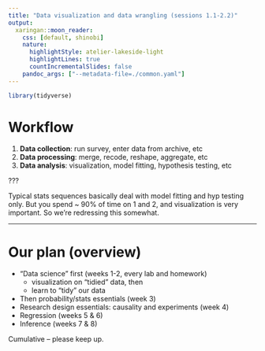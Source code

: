 ```yaml
---
title: "Data visualization and data wrangling (sessions 1.1-2.2)"
output:
  xaringan::moon_reader:
    css: [default, shinobi]
    nature:
      highlightStyle: atelier-lakeside-light
      highlightLines: true
      countIncrementalSlides: false
    pandoc_args: ["--metadata-file=./common.yaml"]
---
```


```r
library(tidyverse)
```


# Workflow 

1. **Data collection**: run survey, enter data from archive, etc
1. **Data processing**: merge, recode, reshape, aggregate, etc
1. **Data analysis**: visualization, model fitting, hypothesis testing, etc 

???

Typical stats sequences basically deal with model fitting and hyp testing only. But you spend ~ 90% of time on 1 and 2, and visualization is very important. So we're redressing this somewhat.

---

# Our plan (overview)

- "Data science" first (weeks 1-2, every lab and homework)
  - visualization on "tidied" data, then
  - learn to "tidy" our data
- Then probability/stats essentials (week 3)
- Research design essentials: causality and experiments (week 4)
- Regression (weeks 5 & 6) 
- Inference (weeks 7 & 8)

Cumulative -- please keep up.


<!-- ## Plan  -->

<!-- First, examples where data columns already map to desired aesthetics 1 to 1. -->

<!-- - use (`gapminder`?) example to connect data to aesthetics (a la Heiss) -->
<!-- - introduce types of plots (from the cheatsheet?) -->
<!-- - `facet_wrap()`, `facet_grid()` -->
<!-- - practice and use examples -->

<!-- Then, cases where this is not true, and we need to do some data wrangling. -->

<!-- - making a new variable (`mutate()`) -->
<!-- - subsetting (`filter()`) -->
<!-- - summarizing? `group_by()`, `summarize()` -->
<!-- - `pivot_longer()`, `pivot_wider()` -->

<!-- but always ending with a figure I guess. -->

<!-- And that's basically it.  -->

  

